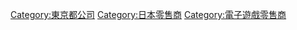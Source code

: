 [[Category:東京都公司|Category:東京都公司]]
[[Category:日本零售商|Category:日本零售商]]
[[Category:電子遊戲零售商|Category:電子遊戲零售商]]
